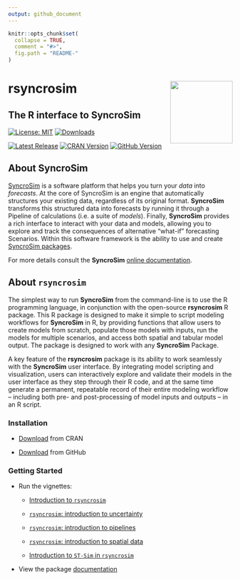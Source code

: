 ```yaml
---
output: github_document
---
```

<!-- README.md is generated from README.Rmd. Please edit that file -->

```r
knitr::opts_chunk$set(
  collapse = TRUE,
  comment = "#>",
  fig.path = "README-"
)
```

# rsyncrosim <img src="man/figures/logo.png" align="right" width=140/>
## The R interface to SyncroSim

[![License: MIT](https://img.shields.io/badge/License-MIT-yellow.svg)](https://opensource.org/licenses/MIT/)
[![Downloads](https://cranlogs.r-pkg.org/badges/rsyncrosim?color=brightgreen)](https://CRAN.R-project.org/package=rsyncrosim/)
<!-- [![Codecov test coverage](https://codecov.io/gh/syncrosim/rsyncrosim/branch/dev/graph/badge.svg)](https://codecov.io/gh/syncrosim/rsyncrosim?branch=dev) -->

[![Latest Release](https://img.shields.io/github/v/release/syncrosim/rsyncrosim?label=Latest%20Release)](https://github.com/syncrosim/rsyncrosim/releases/latest)
[![CRAN Version](https://img.shields.io/cran/v/rsyncrosim?label=CRAN%20Version)](https://CRAN.R-project.org/package=rsyncrosim)
[![GitHub Version](https://img.shields.io/github/r-package/v/syncrosim/rsyncrosim?label=GitHub%20Version)](https://github.com/syncrosim/rsyncrosim/blob/dev/DESCRIPTION)

## About SyncroSim

<a href="https://syncrosim.com/" target="_blank">SyncroSim</a> is a software platform that helps you turn your *data* into *forecasts*. At the core of SyncroSim is an engine that automatically structures your existing data, regardless of its original format. **SyncroSim** transforms this structured data into forecasts by running it through a Pipeline of calculations (i.e. a suite of *models*). Finally, **SyncroSim**  provides a rich interface to interact with your data and models, allowing you to explore and track the consequences of alternative "what-if" forecasting Scenarios. Within this software framework is the ability to use and create <a href="https://docs.syncrosim.com/how_to_guides/package_overview.html" target="_blank">SyncroSim packages</a>.  

For more details consult the **SyncroSim** <a href="https://docs.syncrosim.com/" target="_blank">online documentation</a>.

## About `rsyncrosim`

The simplest way to run **SyncroSim** from the command-line is to use the R programming language, in conjunction with the open-source **rsyncrosim** R package. This R package is designed to make it simple to script modeling workflows for **SyncroSim** in R, by providing functions that allow users to create models from scratch, populate those models with inputs, run the models for multiple scenarios, and access both spatial and tabular model output. The package is designed to work with any **SyncroSim** Package.

A key feature of the **rsyncrosim** package is its ability to work seamlessly with the **SyncroSim** user interface. By integrating model scripting and visualization, users can interactively explore and validate their models in the user interface as they step through their R code, and at the same time generate a permanent, repeatable record of their entire modeling workflow – including both pre- and post-processing of model inputs and outputs – in an R script.

### Installation
- [Download](https://cran.r-project.org/package=rsyncrosim/) from CRAN

- [Download](https://syncrosim.github.io/rsyncrosim/articles/a06_rsyncrosim_install_github.html) from GitHub

### Getting Started

- Run the vignettes:

  - [Introduction to `rsyncrosim`](https://syncrosim.github.io/rsyncrosim/articles/a01_rsyncrosim_vignette_basic.html)
  
  - [`rsyncrosim`: introduction to uncertainty](https://syncrosim.github.io/rsyncrosim/articles/a02_rsyncrosim_vignette_uncertainty.html)
  
  - [`rsyncrosim`: introduction to pipelines](https://syncrosim.github.io/rsyncrosim/articles/a03_rsyncrosim_vignette_pipelines.html)
  
  - [`rsyncrosim`: introduction to spatial data](https://syncrosim.github.io/rsyncrosim/articles/a04_rsyncrosim_vignette_spatial.html)
  
  - [Introduction to `ST-Sim` in `rsyncrosim`](https://syncrosim.github.io/rsyncrosim/articles/a05_rsyncrosim_stsim_vignette.html)

- View the package [documentation](https://cran.r-project.org/package=rsyncrosim/rsyncrosim.pdf)
